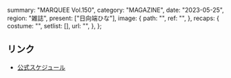   summary: "MARQUEE Vol.150",
  category: "MAGAZINE",
  date: "2023-05-25",
  region: "雑誌",
  present: ["日向端ひな"],
  image: {
    path: "",
    ref: "",
  },
  recaps: {
    costume: "",
    setlist: [],
    url: "",
  },
};

## リンク

- [公式スケジュール](https://takanenonadeshiko.jp/?p=1014)
